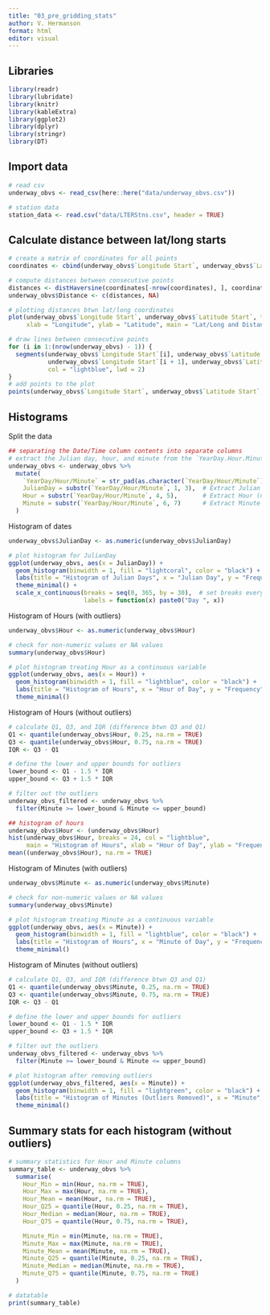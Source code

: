 ```yaml
---
title: "03_pre_gridding_stats"
author: V. Hermanson
format: html
editor: visual
---
```


## Libraries

```r
library(readr)
library(lubridate)
library(knitr)
library(kableExtra)
library(ggplot2)
library(dplyr)
library(stringr)
library(DT)
```

## Import data

```r
# read csv
underway_obvs <- read_csv(here::here("data/underway_obvs.csv"))

# station data
station_data <- read.csv("data/LTERStns.csv", header = TRUE)
```

## Calculate distance between lat/long starts

```r
# create a matrix of coordinates for all points
coordinates <- cbind(underway_obvs$`Longitude Start`, underway_obvs$`Latitude Start`)

# compute distances between consecutive points
distances <- distHaversine(coordinates[-nrow(coordinates), ], coordinates[-1, ])
underway_obvs$Distance <- c(distances, NA) 

# plotting distances btwn lat/long coordinates
plot(underway_obvs$`Longitude Start`, underway_obvs$`Latitude Start`, type = "n", 
     xlab = "Longitude", ylab = "Latitude", main = "Lat/Long and Distances")

# draw lines between consecutive points
for (i in 1:(nrow(underway_obvs) - 1)) {
  segments(underway_obvs$`Longitude Start`[i], underway_obvs$`Latitude Start`[i],
           underway_obvs$`Longitude Start`[i + 1], underway_obvs$`Latitude Start`[i + 1],
           col = "lightblue", lwd = 2)
}
# add points to the plot
points(underway_obvs$`Longitude Start`, underway_obvs$`Latitude Start`, pch = 19, col = "maroon")
```

## Histograms

Split the data

```r

## separating the Date/Time column contents into separate columns
# extract the Julian day, hour, and minute from the `YearDay.Hour.Minute column
underway_obvs <- underway_obvs %>%
  mutate(
    `YearDay/Hour/Minute` = str_pad(as.character(`YearDay/Hour/Minute`), width = 7, pad = "0"),  # Ensure 7 characters
    JulianDay = substr(`YearDay/Hour/Minute`, 1, 3),  # Extract Julian Day (first 3 characters)
    Hour = substr(`YearDay/Hour/Minute`, 4, 5),       # Extract Hour (next 2 characters)
    Minute = substr(`YearDay/Hour/Minute`, 6, 7)      # Extract Minute (last 2 characters)
  )
```

Histogram of dates

```r
underway_obvs$JulianDay <- as.numeric(underway_obvs$JulianDay)

# plot histogram for JulianDay
ggplot(underway_obvs, aes(x = JulianDay)) + 
  geom_histogram(binwidth = 1, fill = "lightcoral", color = "black") +
  labs(title = "Histogram of Julian Days", x = "Julian Day", y = "Frequency") +
  theme_minimal() +
  scale_x_continuous(breaks = seq(0, 365, by = 30),  # set breaks every 30 days
                     labels = function(x) paste0("Day ", x))  
```

Histogram of Hours (with outliers)

```r
underway_obvs$Hour <- as.numeric(underway_obvs$Hour)

# check for non-numeric values or NA values
summary(underway_obvs$Hour)

# plot histogram treating Hour as a continuous variable
ggplot(underway_obvs, aes(x = Hour)) +
  geom_histogram(binwidth = 1, fill = "lightblue", color = "black") +
  labs(title = "Histogram of Hours", x = "Hour of Day", y = "Frequency") +
  theme_minimal()
```

Histogram of Hours (without outliers)

```r
# calculate Q1, Q3, and IQR (difference btwn Q3 and Q1)
Q1 <- quantile(underway_obvs$Hour, 0.25, na.rm = TRUE)
Q3 <- quantile(underway_obvs$Hour, 0.75, na.rm = TRUE)
IQR <- Q3 - Q1

# define the lower and upper bounds for outliers
lower_bound <- Q1 - 1.5 * IQR
upper_bound <- Q3 + 1.5 * IQR

# filter out the outliers
underway_obvs_filtered <- underway_obvs %>%
  filter(Minute >= lower_bound & Minute <= upper_bound)

## histogram of hours
underway_obvs$Hour <- (underway_obvs$Hour)
hist(underway_obvs$Hour, breaks = 24, col = "lightblue", 
     main = "Histogram of Hours", xlab = "Hour of Day", ylab = "Frequency")
mean((underway_obvs$Hour), na.rm = TRUE)
```

Histogram of Minutes (with outliers)

```r
underway_obvs$Minute <- as.numeric(underway_obvs$Minute)

# check for non-numeric values or NA values
summary(underway_obvs$Minute)

# plot histogram treating Minute as a continuous variable
ggplot(underway_obvs, aes(x = Minute)) +
  geom_histogram(binwidth = 1, fill = "lightblue", color = "black") +
  labs(title = "Histogram of Hours", x = "Minute of Day", y = "Frequency") +
  theme_minimal()
```

Histogram of Minutes (without outliers)

```r
# calculate Q1, Q3, and IQR (difference btwn Q3 and Q1)
Q1 <- quantile(underway_obvs$Minute, 0.25, na.rm = TRUE)
Q3 <- quantile(underway_obvs$Minute, 0.75, na.rm = TRUE)
IQR <- Q3 - Q1

# define the lower and upper bounds for outliers
lower_bound <- Q1 - 1.5 * IQR
upper_bound <- Q3 + 1.5 * IQR

# filter out the outliers
underway_obvs_filtered <- underway_obvs %>%
  filter(Minute >= lower_bound & Minute <= upper_bound)

# plot histogram after removing outliers
ggplot(underway_obvs_filtered, aes(x = Minute)) + 
  geom_histogram(binwidth = 1, fill = "lightgreen", color = "black") +
  labs(title = "Histogram of Minutes (Outliers Removed)", x = "Minute", y = "Frequency") +
  theme_minimal()
```

## Summary stats for each histogram (without outliers)

```r
# summary statistics for Hour and Minute columns
summary_table <- underway_obvs %>%
  summarise(
    Hour_Min = min(Hour, na.rm = TRUE),
    Hour_Max = max(Hour, na.rm = TRUE),
    Hour_Mean = mean(Hour, na.rm = TRUE),
    Hour_Q25 = quantile(Hour, 0.25, na.rm = TRUE),
    Hour_Median = median(Hour, na.rm = TRUE),
    Hour_Q75 = quantile(Hour, 0.75, na.rm = TRUE),

    Minute_Min = min(Minute, na.rm = TRUE),
    Minute_Max = max(Minute, na.rm = TRUE),
    Minute_Mean = mean(Minute, na.rm = TRUE),
    Minute_Q25 = quantile(Minute, 0.25, na.rm = TRUE),
    Minute_Median = median(Minute, na.rm = TRUE),
    Minute_Q75 = quantile(Minute, 0.75, na.rm = TRUE)
  )

# datatable
print(summary_table)



```

